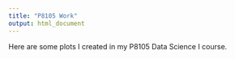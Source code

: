 ```yaml
---
title: "P8105 Work"
output: html_document
---
```


Here are some plots I created in my P8105 Data Science I course. 

